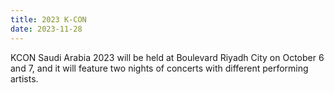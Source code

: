 ```yaml
---
title: 2023 K-CON
date: 2023-11-28
---
```


KCON Saudi Arabia 2023 will be held at Boulevard Riyadh City on October 6 and 7, and it will feature two nights of concerts with different performing artists.
